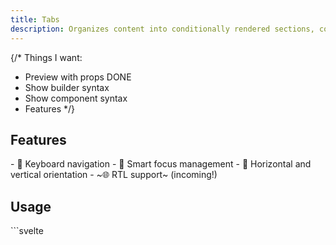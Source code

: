 ```yaml
---
title: Tabs
description: Organizes content into conditionally rendered sections, controlled by a group of triggers.
---
```


{/*
Things I want:
- Preview with props DONE
- Show builder syntax
- Show component syntax
- Features
*/}

<TabsPreview client:load />

## Features

<Features>
- 🎹 Keyboard navigation
- 🧠 Smart focus management
- 🔄 Horizontal and vertical orientation
- ~🌐 RTL support~ (incoming!)
</Features>

## Usage

<Tabs>
	<TabItem label="Builder">
		```svelte
		<script lang="ts">
			import { Tabs } from "melt/builders";

			const tabs = new Tabs()
			const tabIds = ["Tab 1", "Tab 2", "Tab 3"];
		</script>

		<div {...tabs.triggerList}>
			{#each tabIds as id}
				<button {...tabs.getTrigger(id)}>
					{id}
				</button>
			{/each}
		</div>

		{#each tabIds as id}
			<div {...tabs.getContent(id)}>
				{id}
			</div>
		{/each}
			```
	</TabItem>

	<TabItem label="Component">
```svelte
<script lang="ts">
	import { Tabs } from "melt/components";

	const tabIds = ["Tab 1", "Tab 2", "Tab 3"];
</script>

<Tabs>
	{#snippet children(tabs)}
		<div {...tabs.triggerList}>
			{#each tabIds as id}
				<button {...tabs.getTrigger(id)}>
					{id}
				</button>
			{/each}
		</div>

		{#each tabIds as id}
			<div {...tabs.getContent(id)}>
				{id}
			</div>
		{/each}
	{/snippet}
</Tabs>
			```
	</TabItem>
</Tabs>

## API Reference

<ApiTable entry="Tabs" />
